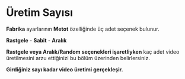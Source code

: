 # Üretim Sayısı

**Fabrika** ayarlarının **Metot** özelliğinde üç adet seçenek bulunur.

**Rastgele** - **Sabit** - **Aralık**

**Rastgele veya Aralık/Random seçenekleri işaretliyken** kaç adet video üretilmesini arzu ettiğinizi bu bölüm üzerinden belirlersiniz.

**Girdiğiniz sayı kadar video üretimi gerçekleşir.**